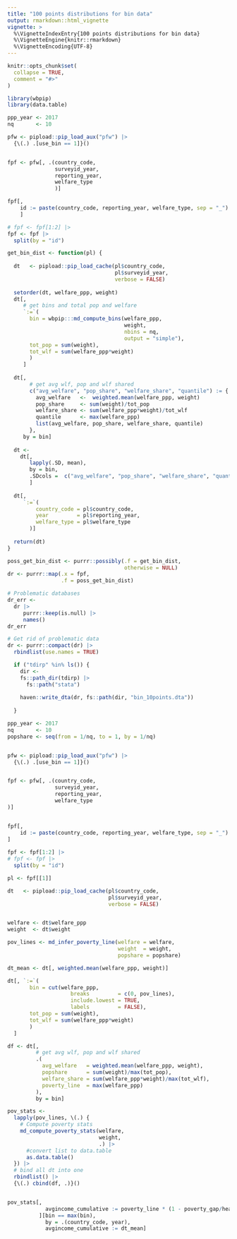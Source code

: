 ```yaml
---
title: "100 points distributions for bin data"
output: rmarkdown::html_vignette
vignette: >
  %\VignetteIndexEntry{100 points distributions for bin data}
  %\VignetteEngine{knitr::rmarkdown}
  %\VignetteEncoding{UTF-8}
---
```


```r
knitr::opts_chunk$set(
  collapse = TRUE,
  comment = "#>"
)
```

```r
library(wbpip)
library(data.table)
```

```r
ppp_year <- 2017
nq       <- 10

```


```r

pfw <- pipload::pip_load_aux("pfw") |> 
  {\(.) .[use_bin == 1]}() 


fpf <- pfw[, .(country_code, 
               surveyid_year,
               reporting_year,
               welfare_type
               )]

fpf[,
    id := paste(country_code, reporting_year, welfare_type, sep = "_")
    ]

# fpf <- fpf[1:2] |> 
fpf <- fpf |>
  split(by = "id")


```



```r

get_bin_dist <- function(pl) {
  
  dt   <- pipload::pip_load_cache(pl$country_code, 
                                  pl$surveyid_year, 
                                  verbose = FALSE)
   
  setorder(dt, welfare_ppp, weight)
  dt[,
     # get bins and total pop and welfare
     `:=`(
       bin = wbpip:::md_compute_bins(welfare_ppp, 
                                     weight, 
                                     nbins = nq, 
                                     output = "simple"),
       tot_pop = sum(weight),
       tot_wlf = sum(welfare_ppp*weight)
       )
     ]
  
  dt[,
       # get avg wlf, pop and wlf shared
       c("avg_welfare", "pop_share", "welfare_share", "quantile") := {
         avg_welfare   <-  weighted.mean(welfare_ppp, weight)
         pop_share     <- sum(weight)/tot_pop
         welfare_share <- sum(welfare_ppp*weight)/tot_wlf
         quantile      <- max(welfare_ppp)
         list(avg_welfare, pop_share, welfare_share, quantile)
       },
     by = bin]
  
  dt <- 
    dt[, 
       lapply(.SD, mean), 
       by = bin, 
       .SDcols =  c("avg_welfare", "pop_share", "welfare_share", "quantile")
       ]
    
  dt[, 
     `:=`(
         country_code = pl$country_code,
         year         = pl$reporting_year, 
         welfare_type = pl$welfare_type
       )]
  
  return(dt)
}

poss_get_bin_dist <- purrr::possibly(.f = get_bin_dist, 
                                     otherwise = NULL)
dr <- purrr::map(.x = fpf, 
                 .f = poss_get_bin_dist)

# Problematic databases
dr_err <- 
  dr |> 
     purrr::keep(is.null) |> 
     names()
dr_err

# Get rid of problematic data
dr <- purrr::compact(dr) |> 
  rbindlist(use.names = TRUE)

```

```r

  if ("tdirp" %in% ls()) {
    dir <- 
    fs::path_dir(tdirp) |> 
      fs::path("stata")
    
    haven::write_dta(dr, fs::path(dir, "bin_10points.dta"))
    
  }

```

```r
ppp_year <- 2017
nq       <- 10
popshare <- seq(from = 1/nq, to = 1, by = 1/nq)


pfw <- pipload::pip_load_aux("pfw") |> 
  {\(.) .[use_bin == 1]}() 


fpf <- pfw[, .(country_code, 
               surveyid_year,
               reporting_year,
               welfare_type
)]


fpf[,
    id := paste(country_code, reporting_year, welfare_type, sep = "_")
] 
 
fpf <- fpf[1:2] |>
# fpf <- fpf |>
  split(by = "id")

pl <- fpf[[1]]

dt   <- pipload::pip_load_cache(pl$country_code, 
                                pl$surveyid_year, 
                                verbose = FALSE)


welfare <- dt$welfare_ppp
weight  <- dt$weight

pov_lines <- md_infer_poverty_line(welfare = welfare, 
                                   weight  = weight, 
                                   popshare = popshare)

dt_mean <- dt[, weighted.mean(welfare_ppp, weight)]

dt[, `:=`(
       bin = cut(welfare_ppp, 
                    breaks         = c(0, pov_lines),
                    include.lowest = TRUE, 
                    labels         = FALSE), 
       tot_pop = sum(weight),
       tot_wlf = sum(welfare_ppp*weight)
       ) 
  ]

df <- dt[,
         # get avg wlf, pop and wlf shared
         .(
           avg_welfare   = weighted.mean(welfare_ppp, weight),
           popshare      = sum(weight)/max(tot_pop),
           welfare_share = sum(welfare_ppp*weight)/max(tot_wlf),
           poverty_line  = max(welfare_ppp)
         ),
         by = bin]

pov_stats <- 
  lapply(pov_lines, \(.) {
    # Compute poverty stats
    md_compute_poverty_stats(welfare, 
                             weight, 
                             .) |> 
      #convert list to data.table
      as.data.table()
  }) |> 
  # bind all dt into one
  rbindlist() |> 
  {\(.) cbind(df, .)}()


pov_stats[, 
            avgincome_cumulative := poverty_line * (1 - poverty_gap/headcount)
          ][bin == max(bin),
            by = .(country_code, year),
            avgincome_cumulative := dt_mean]

```

